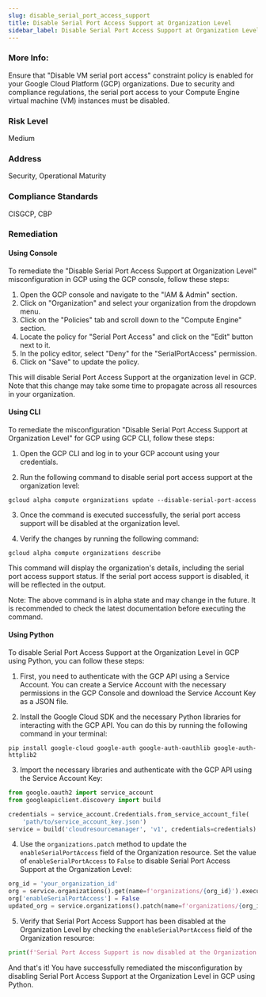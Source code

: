 ```yaml
---
slug: disable_serial_port_access_support
title: Disable Serial Port Access Support at Organization Level
sidebar_label: Disable Serial Port Access Support at Organization Level
---
```


### More Info:

Ensure that "Disable VM serial port access" constraint policy is enabled for your Google Cloud Platform (GCP) organizations. Due to security and compliance regulations, the serial port access to your Compute Engine virtual machine (VM) instances must be disabled.

### Risk Level

Medium

### Address

Security, Operational Maturity

### Compliance Standards

CISGCP, CBP
### Remediation

#### Using Console

To remediate the "Disable Serial Port Access Support at Organization Level" misconfiguration in GCP using the GCP console, follow these steps:

1. Open the GCP console and navigate to the "IAM & Admin" section.
2. Click on "Organization" and select your organization from the dropdown menu.
3. Click on the "Policies" tab and scroll down to the "Compute Engine" section.
4. Locate the policy for "Serial Port Access" and click on the "Edit" button next to it.
5. In the policy editor, select "Deny" for the "SerialPortAccess" permission.
6. Click on "Save" to update the policy.

This will disable Serial Port Access Support at the organization level in GCP. Note that this change may take some time to propagate across all resources in your organization.

#### Using CLI

To remediate the misconfiguration "Disable Serial Port Access Support at Organization Level" for GCP using GCP CLI, follow these steps:

1. Open the GCP CLI and log in to your GCP account using your credentials.

2. Run the following command to disable serial port access support at the organization level:

```
gcloud alpha compute organizations update --disable-serial-port-access
```

3. Once the command is executed successfully, the serial port access support will be disabled at the organization level.

4. Verify the changes by running the following command:

```
gcloud alpha compute organizations describe
```

This command will display the organization's details, including the serial port access support status. If the serial port access support is disabled, it will be reflected in the output.

Note: The above command is in alpha state and may change in the future. It is recommended to check the latest documentation before executing the command.

#### Using Python

To disable Serial Port Access Support at the Organization Level in GCP using Python, you can follow these steps:

1. First, you need to authenticate with the GCP API using a Service Account. You can create a Service Account with the necessary permissions in the GCP Console and download the Service Account Key as a JSON file.

2. Install the Google Cloud SDK and the necessary Python libraries for interacting with the GCP API. You can do this by running the following command in your terminal:

```
pip install google-cloud google-auth google-auth-oauthlib google-auth-httplib2
```

3. Import the necessary libraries and authenticate with the GCP API using the Service Account Key:

```python
from google.oauth2 import service_account
from googleapiclient.discovery import build

credentials = service_account.Credentials.from_service_account_file(
    'path/to/service_account_key.json')
service = build('cloudresourcemanager', 'v1', credentials=credentials)
```

4. Use the `organizations.patch` method to update the `enableSerialPortAccess` field of the Organization resource. Set the value of `enableSerialPortAccess` to `False` to disable Serial Port Access Support at the Organization Level:

```python
org_id = 'your_organization_id'
org = service.organizations().get(name=f'organizations/{org_id}').execute()
org['enableSerialPortAccess'] = False
updated_org = service.organizations().patch(name=f'organizations/{org_id}', body=org).execute()
```

5. Verify that Serial Port Access Support has been disabled at the Organization Level by checking the `enableSerialPortAccess` field of the Organization resource:

```python
print(f'Serial Port Access Support is now disabled at the Organization Level: {updated_org["enableSerialPortAccess"]}')
```

And that's it! You have successfully remediated the misconfiguration by disabling Serial Port Access Support at the Organization Level in GCP using Python.



